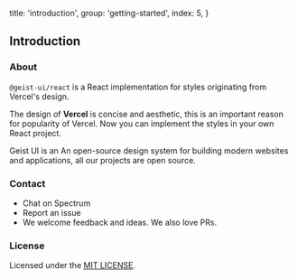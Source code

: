 
  title: 'introduction',
  group: 'getting-started',
  index: 5,
}

## Introduction

### About

`@geist-ui/react` is a React implementation for <Link rel="nofollow" target="_blank" href="https://github.com/geist-org/style">styles</Link>
originating from <Link rel="nofollow" target="_blank" href="https://vercel.co/design">Vercel's design</Link>.

The design of **Vercel** is concise and aesthetic, this is an important reason for popularity of Vercel.
Now you can implement the styles in your own React project.

Geist UI is an An open-source design system for building modern websites and applications, all our projects are open source.

<Spacer y={3} />

### Contact

- <Link color target="_blank" rel="nofollow" href="https://spectrum.chat/geist-ui/react?tab=posts">
    Chat on Spectrum
  </Link>
- <Link color target="_blank" rel="nofollow" href="https://github.com/geist-org/react/issues/new">
    Report an issue
  </Link>
- We welcome feedback and ideas. We also love PRs.

<Spacer y={3} />

### License

Licensed under the [MIT LICENSE](https://github.com/geist-org/react/blob/master/LICENSE).

